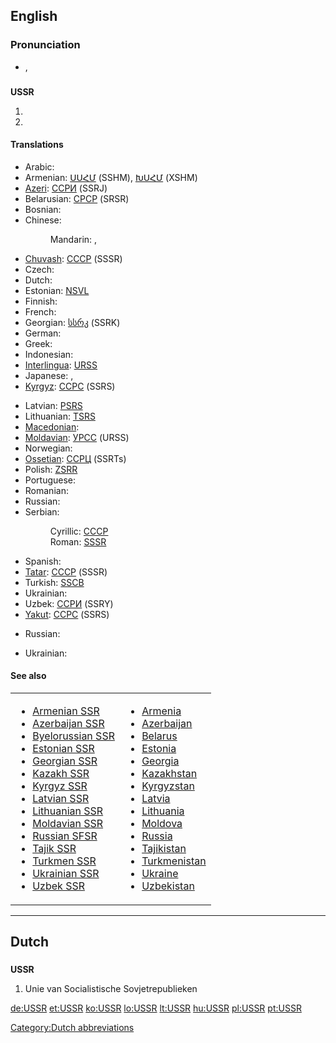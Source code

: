 {{wikipedia}}
==English==

===Pronunciation===
* {{IPA|/ˌju.ɛs.ɛs'ɑ(r)/}}, {{SAMPA|/%yu.es.es.ar/}}

==={{initialism}}===
'''USSR'''

# {{abbreviation of|Union of Soviet Socialist Republics}}
# {{abbreviation of|Ukrainian Soviet Socialist Republic}}

====Translations====
{{trans-top|Union of Soviet Socialist Republics}}
* Arabic: {{t|ar|الاتحاد السوفيتي|m|tr=al-ittiHaad al-sufiaatiy|sc=Arab}}
* Armenian: [[ՍՍՀՄ]] (SSHM), [[ԽՍՀՄ]] (XSHM)
* [[Azeri]]: [[ССРИ]] (SSRJ)
* Belarusian: [[СРСР]] (SRSR)
* Bosnian: {{t-|bs|SSSR|m}}
* Chinese:
*: Mandarin: {{t|zh|蘇聯|sc=Hani}},  {{t|zh|苏联|tr=Sūlián|sc=Hani}}
* [[Chuvash]]: [[СССР]] (SSSR)
* Czech: {{t+|cs|SSSR}}
* Dutch: {{t-|nl|USSR}}
* Estonian: [[NSVL]]
* Finnish: {{t+|fi|SNTL}}
* French: {{t+|fr|URSS|f}}
* Georgian: [[სსრკ]] (SSRK)
* German: {{t+|de|UdSSR}}
* Greek: {{t+|el|ΕΣΣΔ|f|tr=ESSD|sc=Grek}}
* Indonesian: {{t-|id|Uni Soviet|xs=Indonesian}}
* [[Interlingua]]: [[URSS]]
* Japanese: {{t|ja|ソ連|tr=それん, Sóren|sc=Jpan}},  {{t|ja|蘇連|tr=それん, Sóren|sc=Jpan}}
* [[Kyrgyz]]: [[ССРС]] (SSRS)
{{trans-mid}}
* Latvian: [[PSRS]]
* Lithuanian: [[TSRS]]
* [[Macedonian]]: {{t-|mk|СССР|m|tr=(SSSR)|sc=Cyrl|xs=Macedonian}}
* [[Moldavian]]: [[УРСС]] (URSS)
* Norwegian: {{t-|no|Sovjetunionen}}
* [[Ossetian]]: [[ССРЦ]] (SSRTs)
* Polish: [[ZSRR]]
* Portuguese: {{t+|pt|URSS|f}}
* Romanian: {{t-|ro|URSS}}
* Russian: {{t+|ru|СССР|m|tr=SSSR|sc=Cyrl}}
* Serbian:
*: Cyrillic: [[СССР#Serbian|СССР]] {{m}}
*: Roman: [[SSSR#Serbian|SSSR]] {{m}}
* Spanish: {{t+|es|URSS|f}}
* [[Tatar]]: [[СССР]] (SSSR)
* Turkish: [[SSCB]]
* Ukrainian: {{t-|uk|СРСР|tr=SRSR|sc=Cyrl|xs=Ukrainian}}
* Uzbek: [[ССPИ]] (SSRY)
* [[Yakut]]: [[ССРС]] (SSRS)
{{trans-bottom}}

{{trans-top|Ukrainian Soviet Socialist Republic}}
* Russian: {{t|ru|УССР|f|tr=USSR|sc=Cyrl}}
{{trans-mid}}
* Ukrainian: {{t-|uk|УРСР|f|tr=URSR|sc=Cyrl}}
{{trans-bottom}}

====See also====
{| width="275px"
|-
| valign="top" |
* [[Armenian SSR]]
* [[Azerbaijan SSR]]
* [[Byelorussian SSR]]
* [[Estonian SSR]]
* [[Georgian SSR]]
* [[Kazakh SSR]]
* [[Kyrgyz SSR]]
* [[Latvian SSR]]
* [[Lithuanian SSR]]
* [[Moldavian SSR]]
* [[Russian SFSR]]
* [[Tajik SSR]]
* [[Turkmen SSR]]
* [[Ukrainian SSR]]
* [[Uzbek SSR]]
| valign="top" |
* [[Armenia]]
* [[Azerbaijan]]
* [[Belarus]]
* [[Estonia]]
* [[Georgia]]
* [[Kazakhstan]]
* [[Kyrgyzstan]]
* [[Latvia]]
* [[Lithuania]]
* [[Moldova]]
* [[Russia]]
* [[Tajikistan]]
* [[Turkmenistan]]
* [[Ukraine]]
* [[Uzbekistan]]
|}

----

==Dutch==

==={{abbreviation}}===
'''USSR'''

# Unie van Socialistische Sovjetrepublieken

[[Category:Dutch abbreviations]]

[[de:USSR]]
[[et:USSR]]
[[ko:USSR]]
[[lo:USSR]]
[[lt:USSR]]
[[hu:USSR]]
[[pl:USSR]]
[[pt:USSR]]